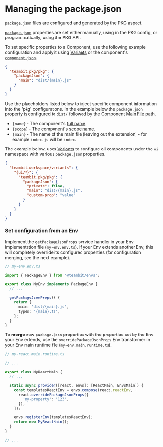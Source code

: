 # Managing the package.json

[`package.json`](/packages/package-json) files are configured and generated by the PKG aspect.

[`package.json`](/packages/package-json) properties are set either manually, using in the PKG config, or programmatically, using the PKG API.

To set specific properties to a Component, use the following example configuration and apply it using [Variants](/workspace/variants) or the component's [`component.json`](/components/component-json).

```json
{
  "teambit.pkg/pkg": {
    "packageJson": {
      "main": "dist/{main}.js"
    }
  }
}
```

Use the placeholders listed below to inject specific component information into the 'pkg' configurations. In the example below the `package.json` property is configured to `dist/` followed by the Component [Main File](/components/main-file) path.

- `{name}` - The component's [full name](/components/component-id#component-full-name).
- `{scope}` - The component's [scope name](/components/component-id#scope-name).
- `{main}` - The name of the main file (leaving out the extension) - for example `index.js` will be `index`.

The example below, uses [Variants](/workspace/variants) to configure all components under the `ui` namespace with various `package.json` properties.

```json
{
  "teambit.workspace/variants": {
    "{ui/*}": {
      "teambit.pkg/pkg": {
        "packageJson": {
          "private": false,
          "main": "dist/{main}.js",
          "custom-prop": "value"
        }
      }
    }
  }
}
```

### Set configuration from an Env

Implement the `getPackageJsonProps` service handler in your Env implementation file (`my-env.env.ts`).
If your Env extends another Env, this will completely override its configured properties (for configuration merging, see the next example).

```ts
// my-env.env.ts

import { PackageEnv } from '@teambit/envs';

export class MyEnv implements PackageEnv {
  // ...

  getPackageJsonProps() {
    return {
      main: 'dist/{main}.js',
      types: '{main}.ts',
    };
  }
}
```

To **merge** new `package.json` properties with the properties set by the Env your Env extends, use the `overridePackageJsonProps` Env transformer in your Env main runtime file (`my-env.main.runtime.ts`).

```ts
// my-react.main.runtime.ts

// ...

export class MyReactMain {
  // ...

  static async provider([react, envs]: [ReactMain, EnvsMain]) {
    const templatesReactEnv = envs.compose(react.reactEnv, [
      react.overridePackageJsonProps({
        'my-property': '123',
      }),
    ]);

    envs.registerEnv(templatesReactEnv);
    return new MyReactMain();
  }
}

// ...
```

